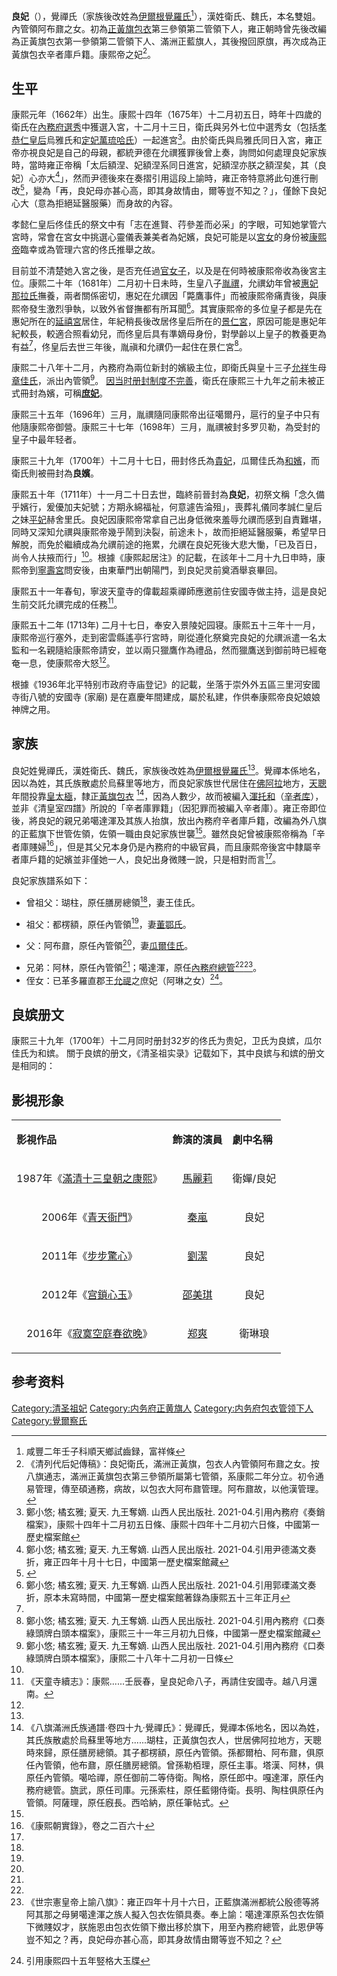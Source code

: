 {{東亞女性歷史人物
|名稱 = 良妃 衛氏
|身份 = [[中国|中国]]（[[清朝|清朝]]）[[嬪妃|嬪妃]]
|國家 =
|屆數 =
|最高職務 =
|前任 = 
|繼任 = 
|畫像=
|說明=
|姓= 覺禪氏，漢姓[[衛氏|衛氏]]、[[魏氏|魏氏]]
|名= 雙姐
|姓名=
|字=
|官職 =
|封爵 =
|封號 =庶妃→嬪→良[[嬪|嬪]]→良[[妃|妃]]
|位號=
|徽號= 良
|位階
|御稱號 =
|宮號1 =
|宮號2 =
|封地 =
|神號 =
|尊號 =
|族裔 = 
|旗籍 =
|氏族 =
|府邸 =
|世系 = 
|初名 =
|乳名 =
|幼名 =
|兒名 =
|童名 =
|小字=
|號=
|法號=
|院號=
|其他名號=
|出生年=
|出生地=
|婚年=
|逝世年=康熙五十年十一月二十日
|逝世地= [[紫禁城|紫禁城]]
|諡號=
|墳墓= [[清景陵|景陵]]妃园寝
|父親= 阿布鼐
|母親= 
|夫= 清聖祖[[康熙帝|康熙帝]]
|婚姻名份 = 妃
|夫之父= 清世祖[[順治帝|順治帝]]
|夫之母= [[孝康章皇后|孝康章皇后]][[佟佳氏|佟佳氏]]
|夫之嫡母= 
|夫之元配= [[孝誠仁皇后|孝誠仁皇后]][[赫舍里氏|赫舍里氏]]
|夫之正室= [[孝誠仁皇后|孝誠仁皇后]][[赫舍里氏|赫舍里氏]]
|夫之繼室= [[孝昭仁皇后|孝昭仁皇后]][[鈕祜祿氏|鈕祜祿氏]]<br>[[孝懿仁皇后|孝懿仁皇后]][[佟佳氏|佟佳氏]]
|夫之平妻=
|夫之側室=[[孝恭仁皇后|孝恭仁皇后]][[烏雅氏|烏雅氏]]
|兄弟=
|姊妹=
|嫡兄弟=
|嫡姊妹=
|庶兄弟=
|庶姊妹=
|同胞兄弟=
|同胞姊妹=
|異母兄弟=
|異母姊妹=
|異父兄弟=
|異父姊妹=
|繼兄弟=
|繼姊妹=
|子= 廉親王[[胤禩|胤禩]] 
|養子=
|養女=
|繼子=
|繼女=
|其他親屬 =
|經歷 = 
|著作 =
|注釋=
}}
'''良妃'''（{{bd|1662年||1711年|12月29日|}}），覺禪氏（家族後改姓為[[伊爾根覺羅氏|伊爾根覺羅氏]]<ref name=c>咸豐二年壬子科順天鄉試齒録，富祥條</ref>），漢姓衛氏、魏氏，本名雙姐。內管領阿布鼐之女。初為[[内务府正黄旗|正黃旗包衣]]第三參領第二管領下人，雍正朝時曾先後改編為正黃旗包衣第一參領第二管領下人、滿洲正藍旗人，其後撥回原旗，再次成為正黃旗包衣辛者庫戶籍。康熙帝之妃<ref>《清列代后妃傳稿》：良妃衛氏，滿洲正黃旗，包衣人內管領阿布鼐之女。按八旗通志，滿洲正黃旗包衣第三參領所屬第七管領，系康熙二年分立。初令通易管理，傳至碩通務，病故，以包衣大阿布鼐管理。阿布鼐故，以他漢管理。</ref>。

==生平==

康熙元年（1662年）出生。康熙十四年（1675年）十二月初五日，時年十四歲的衛氏在[[內務府選秀|內務府選秀]]中獲選入宮，十二月十三日，衛氏與另外七位中選秀女（包括[[孝恭仁皇后|孝恭仁皇后]]烏雅氏和[[定妃萬琉哈氏|定妃萬琉哈氏]]）一起進宮<ref> 鄭小悠; 橘玄雅; 夏天. 九王奪嫡. 山西人民出版社. 2021-04.引用內務府《奏銷檔案》，康熙十四年十二月初五日條、康熙十四年十二月初六日條，中國第一歷史檔案館</ref>。由於衛氏與烏雅氏同日入宮，雍正帝亦視良妃是自己的母親，都統尹德在允禩獲罪後曾上奏，詢問如何處理良妃家族時，當時雍正帝稱「太后額涅、妃額涅系同日進宮，妃額涅亦朕之額涅矣，其（良妃）心亦大<ref> 鄭小悠; 橘玄雅; 夏天. 九王奪嫡. 山西人民出版社. 2021-04.引用尹德滿文奏折，雍正四年十月十七日，中國第一歷史檔案館藏</ref>」，然而尹德後來在奏摺引用這段上諭時，雍正帝特意將此句進行刪改<ref name=a>{{cite book |author1=鄭小悠 |author2=橘玄雅 |author3=夏天 |title=九王奪嫡 |date=2021-04 |publisher=山西人民出版社 |isbn=9787203117438}}</ref>，變為「再，良妃母亦甚心高，即其身故情由，爾等豈不知之？」，僅餘下良妃心大（意為拒絕延醫服藥）而身故的內容。

孝懿仁皇后佟佳氏的祭文中有「志在進賢、荇參差而必采」的字眼，可知她掌管六宮時，常會在宮女中挑選心靈儀表兼美者為妃嬪，良妃可能是以[[宮女|宮女]]的身份被[[康熙帝|康熙帝]]臨幸或為管理六宮的佟氏推舉之故。

目前並不清楚她入宮之後，是否充任過[[官女子|官女子]]，以及是在何時被康熙帝收為後宮主位。康熙二十年（1681年）二月初十日未時，生皇八子[[允禩|胤禩]]，允禩幼年曾被[[惠妃_(康熙帝)|惠妃那拉氏]]撫養，兩者關係密切，惠妃在允禩因「斃鷹事件」而被康熙帝痛責後，與康熙帝發生激烈爭執，以致外省督撫都有所耳聞<ref> 鄭小悠; 橘玄雅; 夏天. 九王奪嫡. 山西人民出版社. 2021-04.引用郭瑮滿文奏折，原本未寫時間，中國第一歷史檔案館著錄為康熙五十三年正月</ref>。其實康熙帝的多位皇子都是先在惠妃所在的[[延禧宮|延禧宮]]居住，年紀稍長後改居佟皇后所在的[[景仁宮|景仁宮]]，原因可能是惠妃年紀較長，較適合照看幼兒，而佟皇后具有準嫡母身份，對學齡以上皇子的教養更為有益<ref name=a/>，佟皇后去世三年後，胤禛和允禩仍一起住在景仁宮<ref> 鄭小悠; 橘玄雅; 夏天. 九王奪嫡. 山西人民出版社. 2021-04.引用內務府《口奏綠頭牌白頭本檔案》，康熙三十一年三月初九日條，中國第一歷史檔案館藏</ref>。

康熙二十八年十二月，內務府為兩位新封的嬪級主位，即衛氏與皇十三子[[允祥|允祥]]生母[[敬敏皇貴妃|章佳氏]]，派出內管領<ref> 鄭小悠; 橘玄雅; 夏天. 九王奪嫡. 山西人民出版社. 2021-04.引用內務府《口奏綠頭牌白頭本檔案》，康熙二十八年十二月初一日條</ref>。 [[清朝後宮#康熙朝|因当时册封制度不完善]]，衛氏在康熙三十九年之前未被正式冊封為嬪，可稱'''[[庶妃|庶妃]]'''。

康熙三十五年（1696年）三月，胤禩隨同康熙帝出征噶爾丹，扈行的皇子中只有他隨康熙帝御營。康熙三十七年（1698年）三月，胤禩被封多罗贝勒，為受封的皇子中最年轻者。

康熙三十九年（1700年）十二月十七日，冊封佟氏為[[愨惠皇貴妃|貴妃]]，瓜爾佳氏為[[惇怡皇貴妃|和嬪]]，而衛氏則被冊封為'''良嬪'''。

康熙五十年（1711年）十一月二十日去世，臨終前晉封為'''良妃'''，初祭文稱「念久備乎嬪行，爰優加夫妃號；方期永綿福祉，何意遽告淪殂」，喪葬礼儀同孝誠仁皇后之妹[[平妃_(康熙帝)|平妃]]赫舍里氏。良妃因康熙帝常拿自己出身低微來羞辱允禩而感到自責難堪，同時又深知允禩與康熙帝幾乎鬧到決裂，前途未卜，故而拒絕延醫服藥，希望早日解脫，而免於繼續成為允禩前途的拖累，允禩在良妃死後大悲大慟，「已及百日，尚令人扶掖而行」<ref name=a/>。根據《康熙起居注》的記載，在該年十二月十九日申時，康熙帝到[[寧壽宮|寧壽宮]]問安後，由東華門出朝陽門，到良妃灵前奠酒舉哀畢回。

康熙五十一年春旬，寧波天童寺的偉載超乘禪師應邀前住安國寺做主持，這是良妃生前交託允禩完成的任務<ref>《天童寺續志》：康熙......壬辰春，皇良妃命八子，再請住安國寺。越八月還南。</ref>。

康熙五十二年 (1713年) 二月十七日，奉安入景陵妃园寝。康熙五十三年十一月，康熙帝巡行塞外，走到密雲縣遙亭行宮時，剛從遵化祭奠完良妃的允禩派遣一名太監和一名親隨給康熙帝請安，並以兩只獵鷹作為禮品，然而獵鷹送到御前時已經奄奄一息，使康熙帝大怒<ref name=a/>。

根據《1936年北平特别市政府寺庙登记》的記載，坐落于崇外外五區三里河安國寺街八號的安國寺 (家廟) 是在嘉慶年間建成，屬於私建，作供奉康熙帝良妃娘娘神牌之用。

==家族== 

良妃姓覺禪氏，漢姓衛氏、魏氏，家族後改姓為[[伊爾根覺羅氏|伊爾根覺羅氏]]<ref name=c/>。覺禪本係地名，因以為姓，其氏族散處於烏蘇里等地方，而良妃家族世代居住在[[佛阿拉|佛阿拉]]地方，[[天聰|天聰]]年間投靠[[皇太極|皇太極]]，隸[[内务府正黄旗|正黃旗包衣]] <ref name=b>《八旗滿洲氏族通譜·卷四十九·覺禪氏》：覺禪氏，覺禪本係地名，因以為姓，其氏族散處於烏蘇里等地方......瑚柱，正黃旗包衣人，世居佛阿拉地方，天聰時來歸，原任膳房總領。其子都楞額，原任內管領。孫都爾柏、阿布鼐，俱原任內管領，他布鼐，原任膳房總領。曾孫勒栢理，原任主事。塔漢、阿林，俱原任內管領。噶哈禪，原任御前二等侍衛。陶格，原任郎中。嘎達渾，原任內務府總管。旒武，原任司庫。元孫索柱，原任藍翎侍衛。長明、陶柱俱原任內管領。阿薩理，原任廐長。西哈納，原任筆帖式。</ref>，因為人數少，故而被編入[[管领_(八旗)|渾托和]]（[[辛者库|辛者库]]），並非《清皇室四譜》所說的「辛者庫罪籍」（因犯罪而被編入辛者庫）。雍正帝即位後，將良妃的親兄弟噶達渾及其族人抬旗，放出內務府辛者庫戶籍，改編為外八旗的正藍旗下世管佐領，佐領一職由良妃家族世襲<ref name=a/>。雖然良妃曾被康熙帝稱為「辛者庫賤婦<ref>《康熙朝實錄》，卷之二百六十</ref>」，但是其父兄本身仍是內務府的中級官員，而且康熙帝後宮中隸屬辛者庫戶籍的妃嬪並非僅她一人，良妃出身微賤一說，只是相對而言<ref name=a/>。

良妃家族譜系如下：

*曾祖父：瑚柱，原任膳房總領<ref name=b/>，妻王佳氏。

*祖父：都楞額，原任內管領<ref name=b/>，妻[[董鄂氏|董鄂氏]]。

*父：阿布鼐，原任內管領<ref name=b/>，妻[[瓜爾佳氏|瓜爾佳氏]]。

*兄弟：阿林，原任內管領<ref name=b/>；噶達渾，原任[[內務府總管|內務府總管]]<ref name=b/><ref>《世宗憲皇帝上諭八旗》：雍正四年十月十六日，正藍旗滿洲都統公殷德等將阿其那之母舅噶達渾之族人擬入包衣佐領具奏。奉上諭：噶達渾原系包衣佐領下微賤奴才，朕施恩由包衣佐領下撤出移於旗下，用至內務府總管，此恩伊等豈不知之？再，良妃母亦甚心高，即其身故情由爾等豈不知之？</ref>。
*侄女：已革多羅直郡王[[允禔|允禔]]之庶妃（阿琳之女）<ref>{{cite book |author1=楊啟樵 |title=揭開雍正皇帝隱秘的面紗 |date=2002 |publisher=上海書店出版社 |isbn=9787806227794}}引用康熙四十五年竪格大玉牒</ref>。

== 良嫔册文 ==
康熙三十九年（1700年）十二月同时册封32岁的佟氏为贵妃，卫氏为良嫔，瓜尔佳氏为和嫔。
關于良嫔的册文，《清圣祖实录》记载如下，其中良嫔与和嫔的册文是相同的：

{{quote|○ 乙亥。遣内阁学士席哈纳持节册封卫氏为良嫔，册文同和嫔。
册文曰：朕惟协赞坤仪，用备宫闱之职佐宣内治，尤资端淑之贤爰考旧章，式隆新秩。尔卫氏，德蕴温柔，性娴礼教，位在掖庭之列。克著音徽，礼昭典册之荣，宜加宠锡。兹仰承皇太后慈谕，册尔为良嫔。尔其益修妇德，矢勤慎以翼宫闱。永佩纶言，副恩光而绵庆祉钦哉。}}

== 影視形象 ==
{| class="wikitable" style="width:60%;"
|-  style="background:cornflowerblue; color:white; text-align:center;"
|'''影視作品'''||'''飾演的演員'''
|'''劇中名稱'''
|-
| style="text-align:center;"|1987年《[[滿清十三皇朝|滿清十三皇朝之康熙]]》|| style="text-align:center;"|[[馬麗莉|馬麗莉]]
| style="text-align:center;"|衛嬋/良妃
|-
| style="text-align:center;"|2006年《[[青天衙门|青天衙門]]》|| style="text-align:center;"|[[秦嵐|秦嵐]]
| style="text-align:center;"|良妃
|-
| style="text-align:center;" |2011年《[[步步驚心_(電視劇)|步步驚心]]》|| style="text-align:center;" |[[劉潔|劉潔]]
| style="text-align:center;"|良妃
|-
| style="text-align:center;" |2012年《[[宫_(2011年电视剧)|宫鎖心玉]]》|| style="text-align:center;" |[[邵美琪|邵美琪]]
| style="text-align:center;"|良妃
|-
| style="text-align:center;" |2016年《[[寂寞空庭春欲晚|寂寞空庭春欲晚]]》|| style="text-align:center;" |[[郑爽|郑爽]]
| style="text-align:center;"|衛琳琅
|}

== 参考资料 ==
{{reflist|2}}
{{清圣祖皇室}}
[[Category:清圣祖妃|Category:清圣祖妃]]
[[Category:内务府正黄旗人|Category:内务府正黄旗人]]
[[Category:内务府包衣管领下人|Category:内务府包衣管领下人]]
[[Category:覺爾察氏|Category:覺爾察氏]]